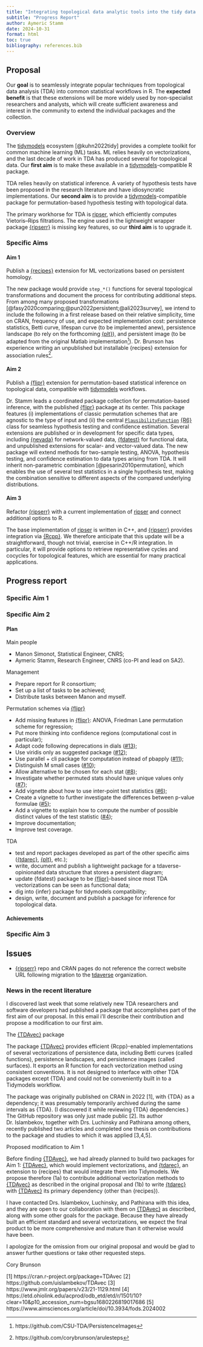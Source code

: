 ```yaml
---
title: "Integrating topological data analytic tools into the tidy data analysis and machine learning ecosystems"
subtitle: "Progress Report"
author: Aymeric Stamm
date: 2024-10-31
format: html
toc: true
bibliography: references.bib
---
```


## Proposal

Our **goal** is to seamlessly integrate popular techniques from topological data analysis (TDA) into common statistical workflows in R. The **expected benefit** is that these extensions will be more widely used by non-specialist researchers and analysts, which will create sufficient awareness and interest in the community to extend the individual packages and the collection.

### Overview

The [tidymodels](https://www.tidymodels.org/) ecosystem [@kuhn2022tidy] provides a complete toolkit for common machine learning (ML) tasks. ML relies heavily on vectorizations, and the last decade of work in TDA has produced several for topological data. Our **first aim** is to make these available in a [tidymodels](https://www.tidymodels.org/)-compatible R package.

TDA relies heavily on statistical inference. A variety of hypothesis tests have been proposed in the research literature and have idiosyncratic implementations. Our **second aim** is to provide a [tidymodels](https://www.tidymodels.org/)-compatible package for permutation-based hypothesis testing with topological data.

The primary workhorse for TDA is [ripser](http://ripser.org/), which efficiently computes Vietoris–Rips filtrations. The engine used in the lightweight wrapper package [{ripserr}](https://tdaverse.github.io/ripserr/) is missing key features, so our **third aim** is to upgrade it.

### Specific Aims

#### Aim 1

::: {.callout-tip icon="false" title="Recipes for TDA"}
Publish a [{recipes}](https://recipes.tidymodels.org) extension for ML vectorizations based on persistent homology.
:::

The new package would provide `step_*()` functions for several topological transformations and document the process for contributing additional steps. From among many proposed transformations [@fasy2020comparing;@pun2022persistent;@ali2023survey], we intend to include the following in a first release based on their relative simplicity, time on CRAN, frequency of use, and expected implementation cost: persistence statistics, Betti curve, lifespan curve (to be implemented anew), persistence landscape (to rely on the forthcoming [{plt}](https://corybrunson.github.io/plt/)), and persistent image (to be adapted from the original Matlab implementation^[https://github.com/CSU-TDA/PersistenceImages]). Dr. Brunson has experience writing an unpublished but installable {recipes} extension for association rules^[https://github.com/corybrunson/arulesteps].

#### Aim 2

::: {.callout-tip icon="false" title="Inference for TDA"}
Publish a [{flipr}](https://lmjl-alea.github.io/flipr/) extension for permutation-based statistical inference on topological data, compatible with [tidymodels](https://www.tidymodels.org/) workflows.
:::

Dr. Stamm leads a coordinated package collection for permutation-based inference, with the published [{flipr}](https://lmjl-alea.github.io/flipr/) package at its center. This package features (i) implementations of classic permutation schemes that are agnostic to the type of input and (ii) the central [`PlausibilityFunction`](https://lmjl-alea.github.io/flipr/reference/PlausibilityFunction.html) [{R6}](https://r6.r-lib.org) class for seamless hypothesis testing and confidence estimation. Several extensions are published or in development for specific data types, including [{nevada}](https://astamm.github.io/nevada/) for network-valued data, [{fdatest}](https://github.com/astamm/fdatest) for functional data, and unpublished extensions for scalar- and vector-valued data. The new package will extend methods for two-sample testing, ANOVA, hypothesis testing, and confidence estimation to data types arising from TDA. It will inherit non-parametric combination [@pesarin2010permutation], which enables the use of several test statistics in a single hypothesis test, making the combination sensitive to different aspects of the compared underlying distributions.

#### Aim 3

::: {.callout-tip icon="false" title="Ripser for the R community"}
Refactor [{ripserr}](https://tdaverse.github.io/ripserr/) with a current implementation of [ripser](http://ripser.org/) and connect additional options to R.
:::

The base implementation of [ripser](http://ripser.org/) is written in C++, and [{ripserr}](https://tdaverse.github.io/ripserr/) provides integration via [{Rcpp}](https://www.rcpp.org). We therefore anticipate that this update will be a straightforward, though not trivial, exercise in C++/R integration. In particular, it will provide options to retrieve representative cycles and cocycles for topological features, which are essential for many practical applications.

## Progress report

### Specific Aim 1

### Specific Aim 2

#### Plan

Main people

- Manon Simonot, Statistical Engineer, CNRS;
- Aymeric Stamm, Research Engineer, CNRS (co-PI and lead on SA2).

Management

- Prepare report for R consortium;
- Set up a list of tasks to be achieved;
- Distribute tasks between Manon and myself.

Permutation schemes via [{flipr}](https://lmjl-alea.github.io/flipr/)

- Add missing features in [{flipr}](https://lmjl-alea.github.io/flipr/): ANOVA, Friedman Lane permutation scheme for regression;
- Put more thinking into confidence regions (computational cost in particular);
- Adapt code following deprecations in dials ([#13](https://github.com/LMJL-Alea/flipr/issues/13));
- Use viridis only as suggested package ([#12](https://github.com/LMJL-Alea/flipr/issues/12));
- Use parallel + cli package for computation instead of pbapply ([#11](https://github.com/LMJL-Alea/flipr/issues/11));
- Distinguish M small cases ([#10](https://github.com/LMJL-Alea/flipr/issues/10));
- Allow alternative to be chosen for each stat ([#8](https://github.com/LMJL-Alea/flipr/issues/8));
- Investigate whether permuted stats should have unique values only ([#7](https://github.com/LMJL-Alea/flipr/issues/7));
- Add vignette about how to use inter-point test statistics ([#6](https://github.com/LMJL-Alea/flipr/issues/6));
- Create a vignette to further investigate the differences between p-value formulae ([#5](https://github.com/LMJL-Alea/flipr/issues/5));
- Add a vignette to explain how to compute the number of possible distinct values of the test statistic ([#4](https://github.com/LMJL-Alea/flipr/issues/4));
- Improve documentation;
- Improve test coverage.

TDA

- test and report packages developed as part of the other specific aims ([{tdarec}](https://github.com/corybrunson/tdarec), [{plt}](https://corybrunson.github.io/plt/), etc.);
- write, document and publish a lightweight package for a tdaverse-opinionated data structure that stores a persistent diagram;
- update {fdatest} package to be [{flipr}](https://lmjl-alea.github.io/flipr/)-based since most TDA vectorizations can be seen as functional data;
- dig into {infer} package for tidymodels compatibility;
- design, write, document and publish a package for inference for topological data.

#### Achievements



### Specific Aim 3

## Issues

- [{ripserr}](https://tdaverse.github.io/ripserr/) repo and CRAN pages do not reference the correct website URL following migration to the [tdaverse](https://github.com/tdaverse) organization.

### News in the recent literature

I discovered last week that some relatively new TDA researchers and software developers had published a package that accomplishes part of the first aim of our proposal. In this email i'll describe their contribution and  propose a modification to our first aim.
 
The [{TDAvec}](https://cran.r-project.org/package=TDAvec) package
 
The package [{TDAvec}](https://cran.r-project.org/package=TDAvec) provides efficient {Rcpp}-enabled implementations of several vectorizations of persistence data, including Betti curves (called functions), persistence landscapes, and persistence images (called surfaces). It exports an R function for each vectorization method using consistent conventions. It is not designed to interface with other TDA packages except {TDA} and could not be conveniently built in to a Tidymodels workflow.
 
The package was originally published on CRAN in 2022 [1], with {TDA} as a dependency; it was presumably temporarily archived during the same intervals as {TDA}. (I discovered it while reviewing {TDA} dependencies.) The GitHub repository was only just made public [2]. Its author Dr. Islambekov, together with Drs. Luchinsky and Pathirana among others, recently published two articles and completed one thesis on contributions to the package and studies to which it was applied [3,4,5].
 
Proposed modification to Aim 1
 
Before finding [{TDAvec}](https://cran.r-project.org/package=TDAvec), we had already planned to build two packages for Aim 1: [{TDAvec}](https://cran.r-project.org/package=TDAvec), which would implement vectorizations, and [{tdarec}](https://github.com/corybrunson/tdarec), an extension to {recipes} that would integrate them into Tidymodels. We propose therefore
(1a) to contribute additional vectorization methods to [{TDAvec}](https://cran.r-project.org/package=TDAvec) as described in the original proposal and (1b) to write [{tdarec}](https://github.com/corybrunson/tdarec) with [{TDAvec}](https://cran.r-project.org/package=TDAvec) its primary dependency (other than {recipes}).
 
I have contacted Drs. Islambekov, Luchinsky, and Pathirana with this idea, and they are open to our collaboration with them on [{TDAvec}](https://cran.r-project.org/package=TDAvec) as described, along with some other goals for the package. Because they have already built an efficient standard and several vectorizations, we expect the final product to be more comprehensive and mature than it otherwise would have been.
 
I apologize for the omission from our original proposal and would be glad to answer further questions or take other requested steps.
 
Cory Brunson
 
[1] https://cran.r-project.org/package=TDAvec
[2] https://github.com/uislambekov/TDAvec
[3] https://www.jmlr.org/papers/v23/21-1129.html
[4] https://etd.ohiolink.edu/acprod/odb_etd/etd/r/1501/10?clear=10&p10_accession_num=bgsu1680226819017686
[5] https://www.aimsciences.org/article/doi/10.3934/fods.2024002
